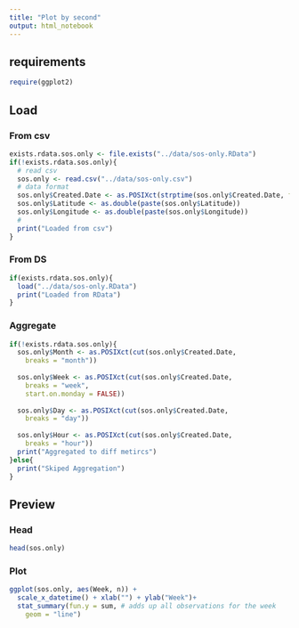 ```yaml
---
title: "Plot by second"
output: html_notebook
---
```


## requirements

```r
require(ggplot2) 
```

## Load
### From csv
```r
exists.rdata.sos.only <- file.exists("../data/sos-only.RData")
if(!exists.rdata.sos.only){
  # read csv
  sos.only <- read.csv("../data/sos-only.csv")
  # data format
  sos.only$Created.Date <- as.POSIXct(strptime(sos.only$Created.Date, format = "%m/%d/%Y %I:%M:%S %p")) 
  sos.only$Latitude <- as.double(paste(sos.only$Latitude))
  sos.only$Longitude <- as.double(paste(sos.only$Longitude))
  #
  print("Loaded from csv")
}

```

### From DS

```r
if(exists.rdata.sos.only){
  load("../data/sos-only.RData")
  print("Loaded from RData")
}
```

### Aggregate
```r
if(!exists.rdata.sos.only){
  sos.only$Month <- as.POSIXct(cut(sos.only$Created.Date,
    breaks = "month"))
  
  sos.only$Week <- as.POSIXct(cut(sos.only$Created.Date,
    breaks = "week",
    start.on.monday = FALSE))
  
  sos.only$Day <- as.POSIXct(cut(sos.only$Created.Date,
    breaks = "day"))
  
  sos.only$Hour <- as.POSIXct(cut(sos.only$Created.Date,
    breaks = "hour"))
  print("Aggregated to diff metircs")
}else{
  print("Skiped Aggregation")
}
```

## Preview

### Head

```r
head(sos.only)
```

### Plot
```r
ggplot(sos.only, aes(Week, n)) + 
  scale_x_datetime() + xlab("") + ylab("Week")+
  stat_summary(fun.y = sum, # adds up all observations for the week
    geom = "line")
```

